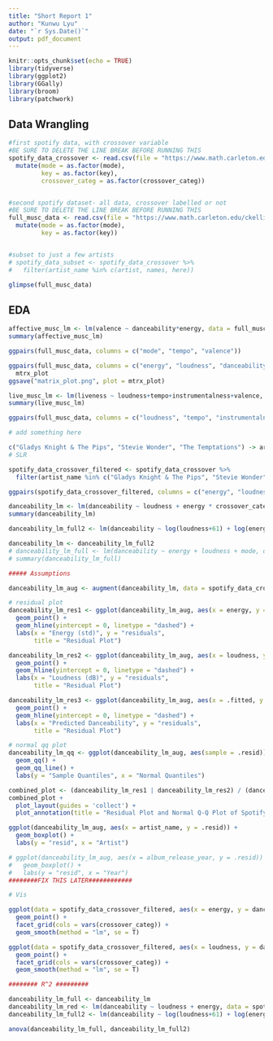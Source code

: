 ```yaml
---
title: "Short Report 1"
author: "Kunwu Lyu"
date: "`r Sys.Date()`"
output: pdf_document
---
```


```r
knitr::opts_chunk$set(echo = TRUE)
library(tidyverse)
library(ggplot2)
library(GGally)
library(broom)
library(patchwork)
```

## Data Wrangling
```r
#first spotify data, with crossover variable
#BE SURE TO DELETE THE LINE BREAK BEFORE RUNNING THIS
spotify_data_crossover <- read.csv(file = "https://www.math.carleton.edu/ckelling/regression/report_cross_spotify_data.csv") %>% 
  mutate(mode = as.factor(mode),
         key = as.factor(key),
         crossover_categ = as.factor(crossover_categ))


#second spotify dataset- all data, crossover labelled or not
#BE SURE TO DELETE THE LINE BREAK BEFORE RUNNING THIS
full_musc_data <- read.csv(file = "https://www.math.carleton.edu/ckelling/regression/report_nocross_spotify_data.csv") %>% 
  mutate(mode = as.factor(mode),
         key = as.factor(key))


#subset to just a few artists
# spotify_data_subset <- spotify_data_crossover %>%
#   filter(artist_name %in% c(artist, names, here))

glimpse(full_musc_data)

```



## EDA
```r
affective_musc_lm <- lm(valence ~ danceability*energy, data = full_musc_data)
summary(affective_musc_lm)

ggpairs(full_musc_data, columns = c("mode", "tempo", "valence"))

ggpairs(full_musc_data, columns = c("energy", "loudness", "danceability")) ->
  mtrx_plot
ggsave("matrix_plot.png", plot = mtrx_plot)

live_musc_lm <- lm(liveness ~ loudness+tempo+instrumentalness+valence, data = full_musc_data)
summary(live_musc_lm)

ggpairs(full_musc_data, columns = c("loudness", "tempo", "instrumentalness", "valence", "liveness"))

```

```r
# add something here

c("Gladys Knight & The Pips", "Stevie Wonder", "The Temptations") -> artists
# SLR

spotify_data_crossover_filtered <- spotify_data_crossover %>% 
  filter(artist_name %in% c("Gladys Knight & The Pips", "Stevie Wonder", "The Temptations"))

ggpairs(spotify_data_crossover_filtered, columns = c("energy", "loudness", "danceability"))

danceability_lm <- lm(danceability ~ loudness + energy * crossover_categ, data = spotify_data_crossover_filtered)
summary(danceability_lm)

danceability_lm_full2 <- lm(danceability ~ log(loudness+61) + log(energy+1)*crossover_categ, data = spotify_data_crossover_filtered)

danceability_lm <- danceability_lm_full2
# danceability_lm_full <- lm(danceability ~ energy + loudness + mode, data = full_musc_data %>% filter(artist_name %in% artists))
# summary(danceability_lm_full)

##### Assumptions

danceability_lm_aug <- augment(danceability_lm, data = spotify_data_crossover_filtered)

# residual plot
danceability_lm_res1 <- ggplot(danceability_lm_aug, aes(x = energy, y = .resid)) +
  geom_point() +
  geom_hline(yintercept = 0, linetype = "dashed") +
  labs(x = "Energy (std)", y = "residuals",
       title = "Residual Plot")

danceability_lm_res2 <- ggplot(danceability_lm_aug, aes(x = loudness, y = .resid)) +
  geom_point() +
  geom_hline(yintercept = 0, linetype = "dashed") +
  labs(x = "Loudness (dB)", y = "residuals",
       title = "Residual Plot")

danceability_lm_res3 <- ggplot(danceability_lm_aug, aes(x = .fitted, y = .resid)) +
  geom_point() +
  geom_hline(yintercept = 0, linetype = "dashed") +
  labs(x = "Predicted Danceability", y = "residuals",
       title = "Residual Plot")

# normal qq plot
danceability_lm_qq <- ggplot(danceability_lm_aug, aes(sample = .resid))+
  geom_qq() +
  geom_qq_line() +
  labs(y = "Sample Quantiles", x = "Normal Quantiles")

combined_plot <- (danceability_lm_res1 | danceability_lm_res2) / (danceability_lm_res3 | danceability_lm_qq)
combined_plot + 
  plot_layout(guides = 'collect') + 
  plot_annotation(title = "Residual Plot and Normal Q-Q Plot of Spotify MLR")

ggplot(danceability_lm_aug, aes(x = artist_name, y = .resid)) +
  geom_boxplot() + 
  labs(y = "resid", x = "Artist")

# ggplot(danceability_lm_aug, aes(x = album_release_year, y = .resid)) +
#   geom_boxplot() + 
#   labs(y = "resid", x = "Year")
########FIX THIS LATER############

```

```r
# Vis

ggplot(data = spotify_data_crossover_filtered, aes(x = energy, y = danceability)) + 
  geom_point() + 
  facet_grid(cols = vars(crossover_categ)) +
  geom_smooth(method = "lm", se = T)

ggplot(data = spotify_data_crossover_filtered, aes(x = loudness, y = danceability)) + 
  geom_point() + 
  facet_grid(cols = vars(crossover_categ)) +
  geom_smooth(method = "lm", se = T)
```
```r
######## R^2 #########

danceability_lm_full <- danceability_lm
danceability_lm_red <- lm(danceability ~ loudness + energy, data = spotify_data_crossover_filtered)
danceability_lm_full2 <- lm(danceability ~ log(loudness+61) + log(energy+1)*crossover_categ, data = spotify_data_crossover_filtered)

anova(danceability_lm_full, danceability_lm_full2)
```

